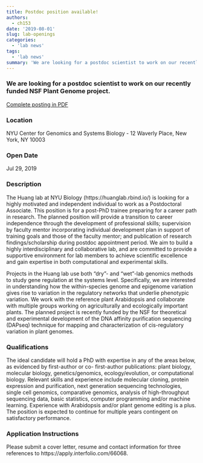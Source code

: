 ```yaml
---
title: Postdoc position available!
authors:
  - ch153
date: '2019-08-01'
slug: lab-openings
categories:
  - 'lab news'
tags:
  - 'lab news'
summary: 'We are looking for a postdoc scientist to work on our recently funded NSF Plant Genome project.'
---
```


### We are looking for a postdoc scientist to work on our recently funded NSF Plant Genome project.

[Complete posting in PDF](/files/jobs/Huang_Lab_postdoc_June2019_interfolio_official_2.pdf)

### Location
NYU Center for Genomics and Systems Biology - 12 Waverly Place, New York, NY 10003

### Open Date
Jul 29, 2019

### Description 
The Huang lab at NYU Biology (https://huanglab.rbind.io/) is looking for a highly motivated and independent
individual to work as a Postdoctoral Associate. This position is for a post-PhD trainee preparing for a career path
in research. The planned position will provide a transition to career independence through the development of
professional skills; supervision by faculty mentor incorporating individual development plan in support of
training goals and those of the faculty mentor; and publication of research findings/scholarship during postdoc
appointment period. We aim to build a highly interdisciplinary and collaborative lab, and are committed to
provide a supportive environment for lab members to achieve scientific excellence and gain expertise in both
computational and experimental skills.

Projects in the Huang lab use both “dry”- and “wet”-lab genomics methods to study gene regulation at the
systems level. Specifically, we are interested in understanding how the within-species genome and epigenome
variation gives rise to variation in the regulatory networks that underlie phenotypic variation. We work with the
reference plant Arabidopsis and collaborate with multiple groups working on agriculturally and ecologically
important plants. The planned project is recently funded by the NSF for theoretical and experimental
development of the DNA affinity purification sequencing (DAPseq) technique for mapping and characterization
of cis-regulatory variation in plant genomes.

### Qualifications
The ideal candidate will hold a PhD with expertise in any of the areas below, as evidenced by first-author or co-
first-author publications: plant biology, molecular biology, genetics/genomics, ecology/evolution, or
computational biology. Relevant skills and experience include molecular cloning, protein expression and
purification, next generation sequencing technologies, single cell genomics, comparative genomics, analysis of
high-throughput sequencing data, basic statistics, computer programming and/or machine learning. Experience
with Arabidopsis and/or plant genome editing is a plus. The position is expected to continue for multiple years
contingent on satisfactory performance.

### Application Instructions
Please submit a cover letter, resume and contact information for three references to
https://apply.interfolio.com/66068.

